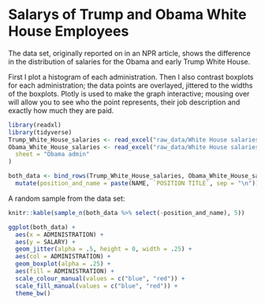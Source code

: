 # Salarys of Trump and Obama White House Employees

The data set, originally reported on in an NPR article, shows the difference in the distribution of salaries for the Obama and early Trump White House. 

First I plot a histogram of each administration.  Then I also contrast boxplots for each administration; the data points are overlayed, jittered to the widths of the boxplots.  Plotly is used to make the graph interactive; mousing over will allow you to see who the point represents, their job description and exactly how much they are paid.   


```r
library(readxl)
library(tidyverse)
Trump_White_House_salaries <- read_excel("raw_data/White House salaries.xlsx")
Obama_White_House_salaries <- read_excel("raw_data/White House salaries.xlsx",
  sheet = "Obama admin"
)

both_data <- bind_rows(Trump_White_House_salaries, Obama_White_House_salaries) %>%
  mutate(position_and_name = paste(NAME, `POSITION TITLE`, sep = "\n"))
```


A random sample from the data set: 
```r
knitr::kable(sample_n(both_data %>% select(-position_and_name), 5))
```


```r
ggplot(both_data) +
  aes(x = ADMINISTRATION) + 
  aes(y = SALARY) +
  geom_jitter(alpha = .5, height = 0, width = .25) +
  aes(col = ADMINISTRATION) +
  geom_boxplot(alpha = .25) +
  aes(fill = ADMINISTRATION) +
  scale_colour_manual(values = c("blue", "red")) +
  scale_fill_manual(values = c("blue", "red")) +
  theme_bw()
```





